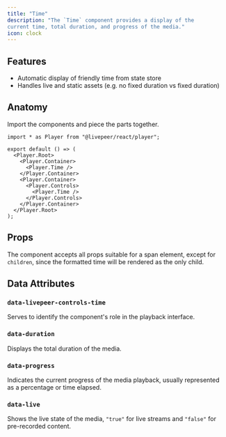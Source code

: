 ```yaml
---
title: "Time" 
description: "The `Time` component provides a display of the
current time, total duration, and progress of the media." 
icon: clock
---
```



<ExampleWithCode type="player" id="time" />

## Features

- Automatic display of friendly time from state store
- Handles live and static assets (e.g. no fixed duration vs fixed duration)

## Anatomy

Import the components and piece the parts together.

```tsx
import * as Player from "@livepeer/react/player";

export default () => (
  <Player.Root>
    <Player.Container>
      <Player.Time />
    </Player.Container>
    <Player.Container>
      <Player.Controls>
        <Player.Time />
      </Player.Controls>
    </Player.Container>
  </Player.Root>
);
```

## Props

The component accepts all props suitable for a span element, except for
`children`, since the formatted time will be rendered as the only child.

## Data Attributes

### `data-livepeer-controls-time`

Serves to identify the component's role in the playback interface.

### `data-duration`

Displays the total duration of the media.

### `data-progress`

Indicates the current progress of the media playback, usually represented as a
percentage or time elapsed.

### `data-live`

Shows the live state of the media, `"true"` for live streams and `"false"` for
pre-recorded content.
